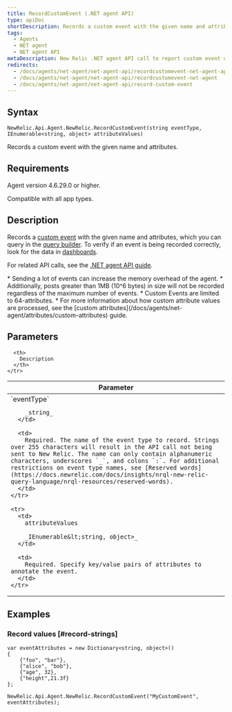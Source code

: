 ```yaml
---
title: RecordCustomEvent (.NET agent API)
type: apiDoc
shortDescription: Records a custom event with the given name and attributes.
tags:
  - Agents
  - NET agent
  - NET agent API
metaDescription: New Relic .NET agent API call to report custom event data to New Relic.
redirects:
  - /docs/agents/net-agent/net-agent-api/recordcustomevent-net-agent-api
  - /docs/agents/net-agent/net-agent-api/recordcustomevent-net-agent
  - /docs/agents/net-agent/net-agent-api/record-custom-event
---
```


## Syntax

```
NewRelic.Api.Agent.NewRelic.RecordCustomEvent(string eventType, IEnumerable<string, object> attributeValues)
```

Records a custom event with the given name and attributes.

## Requirements

Agent version 4.6.29.0 or higher.

Compatible with all app types.

## Description

Records a [custom event](/docs/data-analysis/metrics/analyze-your-metrics/data-collection-metric-timeslice-event-data#event-data) with the given name and attributes, which you can query in the [query builder](/docs/query-your-data/explore-query-data/query-builder/introduction-query-builder). To verify if an event is being recorded correctly, look for the data in [dashboards](/docs/query-your-data/explore-query-data/dashboards/introduction-new-relic-one-dashboards).

For related API calls, see the [.NET agent API guide](/docs/agents/net-agent/api-guides/guide-using-net-agent-api#custom-data).

<Callout variant="important">
  * Sending a lot of events can increase the memory overhead of the agent.
  * Additionally, posts greater than 1MB (10^6 bytes) in size will not be recorded regardless of the maximum number of events.
  * Custom Events are limited to 64-attributes.
  * For more information about how custom attribute values are processed, see the [custom attributes](/docs/agents/net-agent/attributes/custom-attributes) guide.
</Callout>

## Parameters

<table>
  <thead>
    <tr>
      <th width="25%">
        Parameter
      </th>

      <th>
        Description
      </th>
    </tr>
  </thead>

  <tbody>
    <tr>
      <td>
        `eventType`

        _string_
      </td>

      <td>
        Required. The name of the event type to record. Strings over 255 characters will result in the API call not being sent to New Relic. The name can only contain alphanumeric characters, underscores `_`, and colons `:`. For additional restrictions on event type names, see [Reserved words](https://docs.newrelic.com/docs/insights/nrql-new-relic-query-language/nrql-resources/reserved-words).
      </td>
    </tr>

    <tr>
      <td>
        attributeValues

        _IEnumerable&lt;string, object>_
      </td>

      <td>
        Required. Specify key/value pairs of attributes to annotate the event.
      </td>
    </tr>
  </tbody>
</table>

## Examples

### Record values [#record-strings]

```
var eventAttributes = new Dictionary<string, object>() 
{
    {"foo", "bar"},
    {"alice", "bob"}, 
    {"age", 32}, 
    {"height",21.3f}
};

NewRelic.Api.Agent.NewRelic.RecordCustomEvent("MyCustomEvent", eventAttributes);
```
